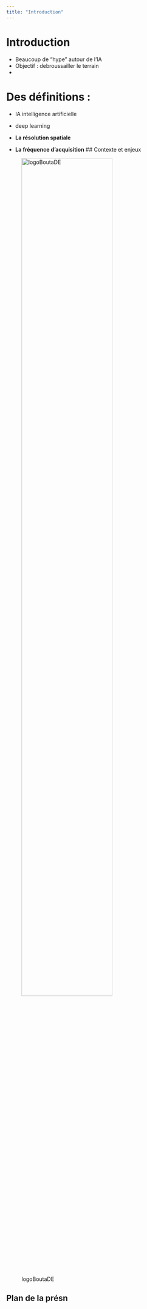 ```yaml
---
title: "Introduction"
---
```


# Introduction

- Beaucoup de "hype" autour de l'IA
- Objectif : debroussailler le terrain
- 

# Des définitions : 
- IA intelligence artificielle
- deep learning 

- [**La résolution spatiale**]{.orange}
- [**La fréquence d'acquisition**]{.blue2}
## Contexte et enjeux

![logoBoutaDE](../img/logo_boutade.png){fig-align="center" width=75%}


## Plan de la présn